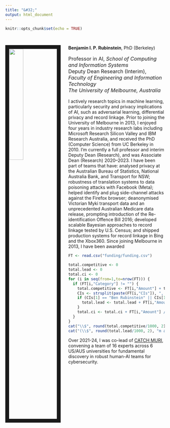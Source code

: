 ```yaml
---
title: "&#32;"
output: html_document
---
```


```r
knitr::opts_chunk$set(echo = TRUE)
```

<head><title>Ben Rubinstein</title></head>

<link rel="stylesheet" href="styles.css" type="text/css">

<br>

<img src="images/ben1.jpg" style="width:30%; border:12px solid; margin-right: 24px" align="left">

**Benjamin I. P. Rubinstein**, PhD (Berkeley)<br> 
<p style="font-size:16px">Professor in AI, _School of Computing and Information Systems_<br>
Deputy Dean Research (Interim), _Faculty of Engineering and Information Technology_<br>
_The University of Melbourne, Australia_</p>

I actively research topics in machine learning, particularly security and privacy implications of AI, such as adversarial learning, differential privacy and record linkage. Prior to joining the University of Melbourne in 2013, I enjoyed four years in industry research labs including Microsoft Research Silicon Valley and IBM Research Australia, and received the PhD (Computer Science) from UC Berkeley in 2010. I'm currently a full professor and interim Deputy Dean (Research), and was Associate Dean (Research) 2020--2023. I have been part of teams that have: analysed privacy at the Australian Bureau of Statistics, National Australia Bank, and Transport for NSW; robustness of translation systems to data poisoning attacks with Facebook (Meta); helped identify and plug side-channel attacks against the Firefox browser; deanonymised Victorian Myki transport data and an unprecedented Australian Medicare data release, prompting introduction of the Re-identification Offence Bill 2016; developed scalable Bayesian approaches to record linkage tested by U.S. Census; and shipped production systems for record linkage in Bing and the Xbox360. Since joining Melbourne in 2013, I have been awarded 
```r
FT <- read.csv("funding/funding.csv")

total.competitive <- 0
total.lead <- 0
total.ci <- 0
for (i in seq(from=1,to=nrow(FT))) {
  if (FT[i,"Category"] != "") {
    total.competitive <- FT[i,"Amount"] + total.competitive
    CIs <- strsplit(paste(FT[i,"CIs"]), ", |,")[[1]]
    if (CIs[1] == "Ben Rubinstein" || CIs[1] == "Benjamin Rubinstein" || CIs[1] == "Rubinstein" || CIs[1] == "B. Rubinstein") {
      total.lead <- total.lead + FT[i,"Amount"]
    }
    total.ci <- total.ci + FT[i,"Amount"] / length(CIs)
  }
}
cat("\\$", round(total.competitive/1000, 2), "m in competitive funding ", sep="")
cat("(\\$", round(total.lead/1000, 2), "m as lead) to my institution. ", sep="")
```
Over 2021-24, I was co-lead of [CATCH MURI](https://catch-muri.org), convening a team of 16 experts across 6 US/AUS universities for fundamental discovery in robust human-AI teams for cybersecurity. 